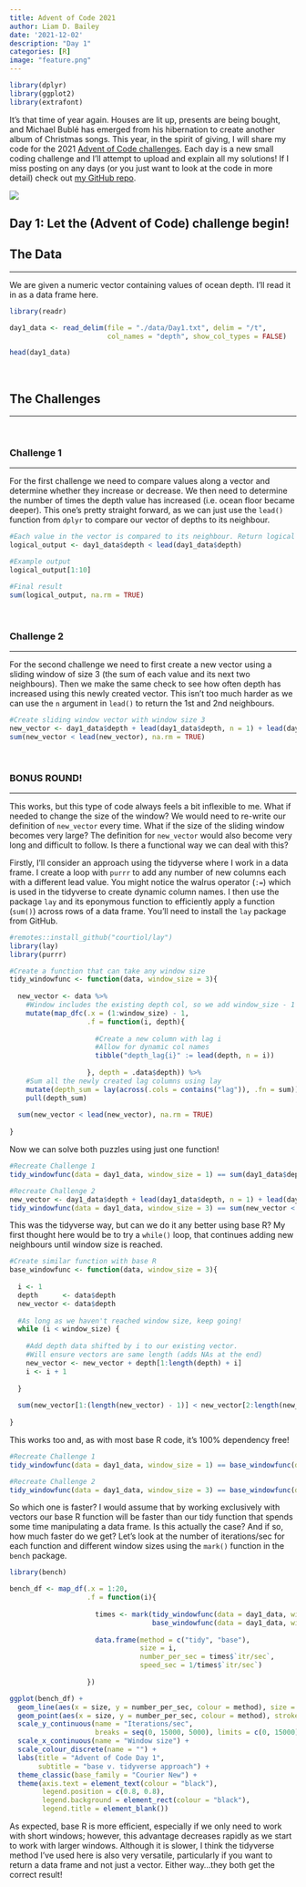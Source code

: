 ```yaml
---
title: Advent of Code 2021
author: Liam D. Bailey
date: '2021-12-02'
description: "Day 1"
categories: [R]
image: "feature.png"
---
```


```r

library(dplyr)
library(ggplot2)
library(extrafont)

```

It's that time of year again. Houses are lit up, presents are being bought, and Michael Bublé has emerged from his hibernation to create another album of Christmas songs. This year, in the spirit of giving, I will share my code for the 2021 [Advent of Code challenges](https://adventofcode.com/2021/about). Each day is a new small coding challenge and I'll attempt to upload and explain all my solutions! If I miss posting on any days (or you just want to look at the code in more detail) check out [my GitHub repo](https://github.com/LiamDBailey/AdventOfCode2021).

![](https://media.giphy.com/media/cnhih1AM9M7z9oEQva/giphy.gif)

## Day 1: Let the (Advent of Code) challenge begin!

## The Data

---

We are given a numeric vector containing values of ocean depth. I'll read it in as a data frame here.

```r

library(readr)

day1_data <- read_delim(file = "./data/Day1.txt", delim = "/t",
                        col_names = "depth", show_col_types = FALSE)

head(day1_data)

```

</br>

## The Challenges

---

</br>

### Challenge 1

---

For the first challenge we need to compare values along a vector and determine whether they increase or decrease. We then need to determine the number of times the depth value has increased (i.e. ocean floor became deeper). This one's pretty straight forward, as we can just use the `lead()` function from `dplyr` to compare our vector of depths to its neighbour.

```r

#Each value in the vector is compared to its neighbour. Return logical to check whether depth has increased
logical_output <- day1_data$depth < lead(day1_data$depth)

#Example output
logical_output[1:10]

#Final result
sum(logical_output, na.rm = TRUE)

```

</br>

### Challenge 2

---

For the second challenge we need to first create a new vector using a sliding window of size 3 (the sum of each value and its next two neighbours). Then we make the same check to see how often depth has increased using this newly created vector. This isn't too much harder as we can use the `n` argument in `lead()` to return the 1st and 2nd neighbours.

```r

#Create sliding window vector with window size 3
new_vector <- day1_data$depth + lead(day1_data$depth, n = 1) + lead(day1_data$depth, n = 2)
sum(new_vector < lead(new_vector), na.rm = TRUE)

```

</br>

### BONUS ROUND!

---

This works, but this type of code always feels a bit inflexible to me. What if needed to change the size of the window? We would need to re-write our definition of `new_vector` every time. What if the size of the sliding window becomes very large? The definition for `new_vector` would also become very long and difficult to follow. Is there a functional way we can deal with this?

Firstly, I'll consider an approach using the tidyverse where I work in a data frame. I create a loop with `purrr` to add any number of new columns each with a different lead value. You might notice the walrus operator (`:=`) which is used in the tidyverse to create dynamic column names. I then use the package `lay` and its eponymous function to efficiently apply a function (`sum()`) across rows of a data frame. You'll need to install the `lay` package from GitHub. 

```r

#remotes::install_github("courtiol/lay")
library(lay)
library(purrr)

#Create a function that can take any window size
tidy_windowfunc <- function(data, window_size = 3){
  
  new_vector <- data %>%
    #Window includes the existing depth col, so we add window_size - 1 new columns
    mutate(map_dfc(.x = (1:window_size) - 1,
                   .f = function(i, depth){
                     
                     #Create a new column with lag i
                     #Allow for dynamic col names
                     tibble("depth_lag{i}" := lead(depth, n = i))
                     
                   }, depth = .data$depth)) %>%
    #Sum all the newly created lag columns using lay
    mutate(depth_sum = lay(across(.cols = contains("lag")), .fn = sum)) %>% 
    pull(depth_sum)
  
  sum(new_vector < lead(new_vector), na.rm = TRUE)
  
}

```

Now we can solve both puzzles using just one function!

```r

#Recreate Challenge 1
tidy_windowfunc(data = day1_data, window_size = 1) == sum(day1_data$depth < lead(day1_data$depth), na.rm = TRUE)

#Recreate Challenge 2
new_vector <- day1_data$depth + lead(day1_data$depth, n = 1) + lead(day1_data$depth, n = 2)
tidy_windowfunc(data = day1_data, window_size = 3) == sum(new_vector < lead(new_vector), na.rm = TRUE)

```

This was the tidyverse way, but can we do it any better using base R? My first thought here would be to try a `while()` loop, that continues adding new neighbours until window size is reached.

```r

#Create similar function with base R
base_windowfunc <- function(data, window_size = 3){
  
  i <- 1
  depth      <- data$depth
  new_vector <- data$depth
  
  #As long as we haven't reached window size, keep going!
  while (i < window_size) {
    
    #Add depth data shifted by i to our existing vector.
    #Will ensure vectors are same length (adds NAs at the end)
    new_vector <- new_vector + depth[1:length(depth) + i]
    i <- i + 1
    
  }
  
  sum(new_vector[1:(length(new_vector) - 1)] < new_vector[2:length(new_vector)], na.rm = TRUE)
  
}

```

This works too and, as with most base R code, it's 100% dependency free!

```r

#Recreate Challenge 1
tidy_windowfunc(data = day1_data, window_size = 1) == base_windowfunc(data = day1_data, window_size = 1)

#Recreate Challenge 2
tidy_windowfunc(data = day1_data, window_size = 3) == base_windowfunc(data = day1_data, window_size = 3)

```

So which one is faster? I would assume that by working exclusively with vectors our base R function will be faster than our tidy function that spends some time manipulating a data frame. Is this actually the case? And if so, how much faster do we get? Let's look at the number of iterations/sec for each function and different window sizes using the `mark()` function in the `bench` package.

```r

library(bench)

bench_df <- map_df(.x = 1:20,
                   .f = function(i){
                     
                     times <- mark(tidy_windowfunc(data = day1_data, window_size = i),
                                   base_windowfunc(data = day1_data, window_size = i))
                     
                     data.frame(method = c("tidy", "base"),
                                size = i,
                                number_per_sec = times$`itr/sec`,
                                speed_sec = 1/times$`itr/sec`)
                     
                   })

ggplot(bench_df) +
  geom_line(aes(x = size, y = number_per_sec, colour = method), size = 1) +
  geom_point(aes(x = size, y = number_per_sec, colour = method), stroke = 1.5, shape = 21, fill = "white") +
  scale_y_continuous(name = "Iterations/sec",
                     breaks = seq(0, 15000, 5000), limits = c(0, 15000)) +
  scale_x_continuous(name = "Window size") +
  scale_colour_discrete(name = "") +
  labs(title = "Advent of Code Day 1",
       subtitle = "base v. tidyverse approach") +
  theme_classic(base_family = "Courier New") +
  theme(axis.text = element_text(colour = "black"),
        legend.position = c(0.8, 0.8),
        legend.background = element_rect(colour = "black"),
        legend.title = element_blank())

```

As expected, base R is more efficient, especially if we only need to work with short windows; however, this advantage decreases rapidly as we start to work with larger windows. Although it is slower, I think the tidyverse method I've used here is also very versatile, particularly if you want to return a data frame and not just a vector. Either way...they both get the correct result!
